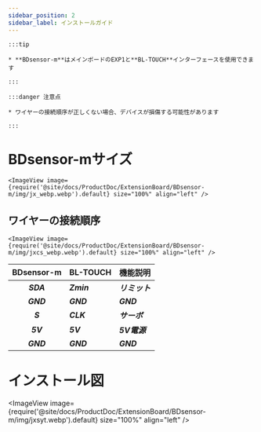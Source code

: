 ```yaml
---
sidebar_position: 2
sidebar_label: インストールガイド
---
```


    :::tip

    * **BDsensor-m**はメインボードのEXP1と**BL-TOUCH**インターフェースを使用できます

    :::

    :::danger 注意点

    * ワイヤーの接続順序が正しくない場合、デバイスが損傷する可能性があります

    :::

# BDsensor-mサイズ


    <ImageView image={require('@site/docs/ProductDoc/ExtensionBoard/BDsensor-m/img/jx_webp.webp').default} size="100%" align="left" />

## ワイヤーの接続順序

    <ImageView image={require('@site/docs/ProductDoc/ExtensionBoard/BDsensor-m/img/jxcs_webp.webp').default} size="100%" align="left" />

|      BDsensor-m    |  BL-TOUCH  |  機能説明 |
| :---------------: | :--------- |:--------- |
|    ***SDA***    | ***Zmin*** | ***リミット***  |
|    ***GND***    | ***GND***  | ***GND*** |
|    ***S***      | ***CLK***  | ***サーボ***  |
|    ***5V***     | ***5V***   | ***5V電源***  |
|    ***GND***    | ***GND***  | ***GND***  |

# インストール図

<ImageView image={require('@site/docs/ProductDoc/ExtensionBoard/BDsensor-m/img/jxsyt.webp').default} size="100%" align="left" />
